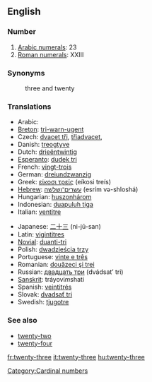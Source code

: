 ==English==

=== Number ===
#[[w:Arabic numerals|Arabic numerals]]: 23
#[[w:Roman numerals|Roman numerals]]: XXIII

=== Synonyms ===
:three and twenty

=== Translations ===
{{top}}
*Arabic: {{ARchar|[[ثلاثة وعشرين]]}} {{Unicode|(θalá:θa w-ʕišrí:n)}}
*[[Breton]]: [[tri-warn-ugent]]
*Czech: [[dvacet tři]], [[třiadvacet]],  
*Danish: [[treogtyve]]
*Dutch: [[drieëntwintig]]
*[[Esperanto]]: [[dudek tri]]
*French: [[vingt-trois]] {{m}}
*German: [[dreiundzwanzig]]
*Greek: [[είκοσι τρείς]] (eíkosi treís)
*[[Hebrew]]: [[עשרים־ושלשה]] (esrím və-shloshá)
*Hungarian: [[huszonhárom]]
*Indonesian: [[duapuluh tiga]]
*Italian: [[ventitre]]
{{mid}}
*Japanese: [[二十三]] (ni-jū-san)
*Latin: [[vigintitres]]
*[[Novial]]: [[duanti-tri]]
*Polish: [[dwadzieścia trzy]]
*Portuguese: [[vinte e três]] {{m}}
*Romanian: [[douăzeci şi trei]]
*Russian: [[двадцать три]] (dvádsat’ tri) 
*[[Sanskrit]]: tráyovi''m''shati
*Spanish: [[veintitrés]]
*Slovak: [[dvadsať tri]] 
*Swedish: [[tjugotre]]
{{bottom}}

=== See also ===
*[[twenty-two]]
*[[twenty-four]]

[[Category:Cardinal numbers]]

[[fr:twenty-three]]
[[it:twenty-three]]
[[hu:twenty-three]]